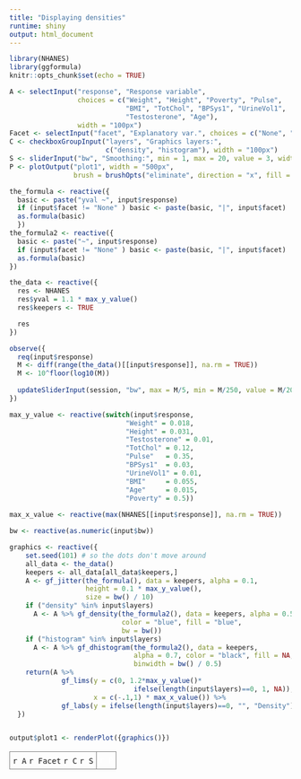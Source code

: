 ```yaml
---
title: "Displaying densities"
runtime: shiny
output: html_document
---
```


```r
library(NHANES)
library(ggformula)
knitr::opts_chunk$set(echo = TRUE)
```

```r
A <- selectInput("response", "Response variable",
                 choices = c("Weight", "Height", "Poverty", "Pulse", 
                             "BMI", "TotChol", "BPSys1", "UrineVol1", 
                             "Testosterone", "Age"), 
                 width = "100px")
Facet <- selectInput("facet", "Explanatory var.", choices = c("None", "Gender", "HomeOwn", "SmokeNow", "SexEver", "PregnantNow", "Depressed", "Work", "PhysActive", "AgeDecade" ), width = "100px")
C <- checkboxGroupInput("layers", "Graphics layers:",
                        c("density", "histogram"), width = "100px")
S <- sliderInput("bw", "Smoothing:", min = 1, max = 20, value = 3, width = "150px")
P <- plotOutput("plot1", width = "500px",
                brush = brushOpts("eliminate", direction = "x", fill = NA))
```




```r
the_formula <- reactive({
  basic <- paste("yval ~", input$response)
  if (input$facet != "None" ) basic <- paste(basic, "|", input$facet)
  as.formula(basic)
  })
the_formula2 <- reactive({
  basic <- paste("~", input$response)
  if (input$facet != "None" ) basic <- paste(basic, "|", input$facet)
  as.formula(basic)
})

the_data <- reactive({
  res <- NHANES
  res$yval = 1.1 * max_y_value() 
  res$keepers <- TRUE

  res
})

observe({
  req(input$response)
  M <- diff(range(the_data()[[input$response]], na.rm = TRUE))
  M <- 10^floor(log10(M))
  
  updateSliderInput(session, "bw", max = M/5, min = M/250, value = M/20, step = M/250)
})

max_y_value <- reactive(switch(input$response, 
                             "Weight" = 0.018,
                             "Height" = 0.031,
                             "Testosterone" = 0.01,
                             "TotChol" = 0.12,
                             "Pulse"   = 0.35,
                             "BPSys1"  = 0.03,
                             "UrineVol1" = 0.01,
                             "BMI"     = 0.055,
                             "Age"     = 0.015,
                             "Poverty" = 0.5))
                      
max_x_value <- reactive(max(NHANES[[input$response]], na.rm = TRUE))

bw <- reactive(as.numeric(input$bw))

graphics <- reactive({
    set.seed(101) # so the dots don't move around
    all_data <- the_data()
    keepers <- all_data[all_data$keepers,]
    A <- gf_jitter(the_formula(), data = keepers, alpha = 0.1, 
                   height = 0.1 * max_y_value(),
                   size = bw() / 10)
    if ("density" %in% input$layers)
      A <- A %>% gf_density(the_formula2(), data = keepers, alpha = 0.5, 
                            color = "blue", fill = "blue",
                            bw = bw())
    if ("histogram" %in% input$layers)
      A <- A %>% gf_dhistogram(the_formula2(), data = keepers, 
                               alpha = 0.7, color = "black", fill = NA,
                               binwidth = bw() / 0.5)
    return(A %>% 
             gf_lims(y = c(0, 1.2*max_y_value()*
                               ifelse(length(input$layers)==0, 1, NA)), 
                     x = c(-.1,1) * max_x_value()) %>% 
             gf_labs(y = ifelse(length(input$layers)==0, "", "Density")))
  })


output$plot1 <- renderPlot({graphics()})
```

<table><tr><td class="control">`r A` `r Facet` `r C` `r S`</td><td class="plot">`r P`</td></tr></table>



<style type="text/css">
td.control {
  border:1px solid gray;
  border-radius:10px;
  padding: 5px;
  vertical-align: top;
}
td.plot {
  border:1px solid gray;
  padding: 5px;
  border-radius:10px;
  color: white;
}

</style>


